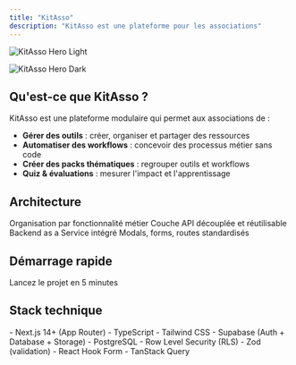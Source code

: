 ```yaml
---
title: "KitAsso"
description: "KitAsso est une plateforme pour les associations"
---
```


<img
  className="block dark:hidden"
  src="/images/hero-light.png"
  alt="KitAsso Hero Light"
/>

<img
  className="hidden dark:block"
  src="/images/hero-dark.png"
  alt="KitAsso Hero Dark"
/>

## Qu'est-ce que KitAsso ?

KitAsso est une plateforme modulaire qui permet aux associations de :

- **Gérer des outils** : créer, organiser et partager des ressources
- **Automatiser des workflows** : concevoir des processus métier sans code
- **Créer des packs thématiques** : regrouper outils et workflows
- **Quiz & évaluations** : mesurer l'impact et l'apprentissage

## Architecture

<CardGroup cols={2}>
  <Card title="Feature-Based" icon="layer-group" href="/architecture/feature-based">
    Organisation par fonctionnalité métier
  </Card>
  <Card title="API Layer" icon="plug" href="/api/overview">
    Couche API découplée et réutilisable
  </Card>
  <Card title="Supabase" icon="database" href="/integrations/supabase">
    Backend as a Service intégré
  </Card>
  <Card title="Patterns" icon="code" href="/architecture/patterns">
    Modals, forms, routes standardisés
  </Card>
</CardGroup>

## Démarrage rapide

<Card title="Installation" icon="rocket" href="/quickstart">
  Lancez le projet en 5 minutes
</Card>

## Stack technique

<AccordionGroup>
  <Accordion title="Frontend">
    - Next.js 14+ (App Router)
    - TypeScript
    - Tailwind CSS
  </Accordion>
  <Accordion title="Backend">
    - Supabase (Auth + Database + Storage)
    - PostgreSQL
    - Row Level Security (RLS)
  </Accordion>
  <Accordion title="Tooling">
    - Zod (validation)
    - React Hook Form
    - TanStack Query
  </Accordion>
</AccordionGroup>